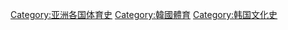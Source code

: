[[Category:亚洲各国体育史|Category:亚洲各国体育史]]
[[Category:韓國體育|Category:韓國體育]]
[[Category:韩国文化史|Category:韩国文化史]]